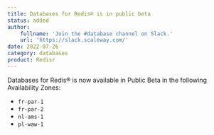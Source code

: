 ```yaml
---
title: Databases for Redis® is in public beta
status: added
author:
    fullname: 'Join the #database channel on Slack.'
    url: 'https://slack.scaleway.com/'
date: 2022-07-26
category: databases
product: Redisr
---
```


Databases for Redis® is now available in Public Beta in the following Availability Zones:
* `fr-par-1`
* `fr-par-2`
* `nl-ams-1`
* `pl-waw-1`

